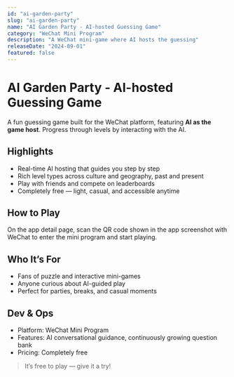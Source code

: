```yaml
---
id: "ai-garden-party"
slug: "ai-garden-party"
name: "AI Garden Party - AI-hosted Guessing Game"
category: "WeChat Mini Program"
description: "A WeChat mini-game where AI hosts the guessing"
releaseDate: "2024-09-01"
featured: false
---
```


# AI Garden Party - AI-hosted Guessing Game

A fun guessing game built for the WeChat platform, featuring **AI as the game host**. Progress through levels by interacting with the AI.

## Highlights

- Real-time AI hosting that guides you step by step
- Rich level types across culture and geography, past and present
- Play with friends and compete on leaderboards
- Completely free — light, casual, and accessible anytime

## How to Play

On the app detail page, scan the QR code shown in the app screenshot with WeChat to enter the mini program and start playing.

## Who It’s For

- Fans of puzzle and interactive mini-games
- Anyone curious about AI-guided play
- Perfect for parties, breaks, and casual moments

## Dev & Ops

- Platform: WeChat Mini Program
- Features: AI conversational guidance, continuously growing question bank
- Pricing: Completely free

> It’s free to play — give it a try!
